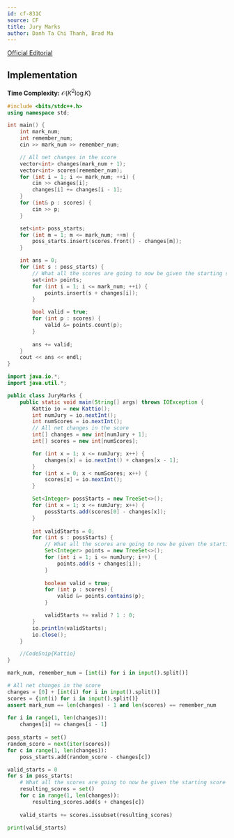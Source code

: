 ```yaml
---
id: cf-831C
source: CF
title: Jury Marks
author: Danh Ta Chi Thanh, Brad Ma
---
```


[Official Editorial](https://codeforces.com/blog/entry/53302)

## Implementation

**Time Complexity:** $\mathcal{O}(K^2 \log K)$

<LanguageSection>
<CPPSection>

```cpp
#include <bits/stdc++.h>
using namespace std;

int main() {
	int mark_num;
	int remember_num;
	cin >> mark_num >> remember_num;

	// All net changes in the score
	vector<int> changes(mark_num + 1);
	vector<int> scores(remember_num);
	for (int i = 1; i <= mark_num; ++i) {
		cin >> changes[i];
		changes[i] += changes[i - 1];
	}
	for (int& p : scores) {
		cin >> p;
	}

	set<int> poss_starts;
	for (int m = 1; m <= mark_num; ++m) {
		poss_starts.insert(scores.front() - changes[m]);
	}

	int ans = 0;
	for (int s : poss_starts) {
		// What all the scores are going to now be given the starting score
		set<int> points;
		for (int i = 1; i <= mark_num; ++i) {
			points.insert(s + changes[i]);
		}

		bool valid = true;
		for (int p : scores) {
			valid &= points.count(p);
		}
		
		ans += valid;
	}
	cout << ans << endl;
}
```

</CPPSection>
<JavaSection>

```java
import java.io.*;
import java.util.*;

public class JuryMarks {
	public static void main(String[] args) throws IOException {
		Kattio io = new Kattio();
		int numJury = io.nextInt();
		int numScores = io.nextInt();
		// All net changes in the score
		int[] changes = new int[numJury + 1];
		int[] scores = new int[numScores];

		for (int x = 1; x <= numJury; x++) {
			changes[x] = io.nextInt() + changes[x - 1];
		}
		for (int x = 0; x < numScores; x++) {
			scores[x] = io.nextInt();
		}

		Set<Integer> possStarts = new TreeSet<>();
		for (int x = 1; x <= numJury; x++) {
			possStarts.add(scores[0] - changes[x]);
		}
		
		int validStarts = 0;
		for (int s : possStarts) {
			// What all the scores are going to now be given the starting score
			Set<Integer> points = new TreeSet<>();
			for (int i = 1; i <= numJury; i++) {
				points.add(s + changes[i]);
			}
			
			boolean valid = true;
			for (int p : scores) {
				valid &= points.contains(p);
			}

			validStarts += valid ? 1 : 0;
		}
		io.println(validStarts);
		io.close();
	}

	//CodeSnip{Kattio}
}
```

</JavaSection>
<PySection>

```py
mark_num, remember_num = [int(i) for i in input().split()]

# All net changes in the score
changes = [0] + [int(i) for i in input().split()]
scores = {int(i) for i in input().split()}
assert mark_num == len(changes) - 1 and len(scores) == remember_num
 
for i in range(1, len(changes)):
	changes[i] += changes[i - 1]
 
poss_starts = set()
random_score = next(iter(scores))
for c in range(1, len(changes)):
	poss_starts.add(random_score - changes[c])

valid_starts = 0
for s in poss_starts:
	# What all the scores are going to now be given the starting score
	resulting_scores = set()
	for c in range(1, len(changes)):
		resulting_scores.add(s + changes[c])
	
	valid_starts += scores.issubset(resulting_scores)

print(valid_starts)
```

</PySection>
</LanguageSection>
